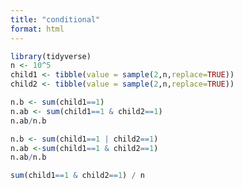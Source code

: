 ```yaml
---
title: "conditional"
format: html
---
```


```r
library(tidyverse)
n <- 10^5
child1 <- tibble(value = sample(2,n,replace=TRUE))
child2 <- tibble(value = sample(2,n,replace=TRUE))

```

```r
n.b <- sum(child1==1)
n.ab <- sum(child1==1 & child2==1)
n.ab/n.b
```

```r
n.b <- sum(child1==1 | child2==1)
n.ab <-sum(child1==1 & child2==1)
n.ab/n.b
```

```r
sum(child1==1 & child2==1) / n
```
